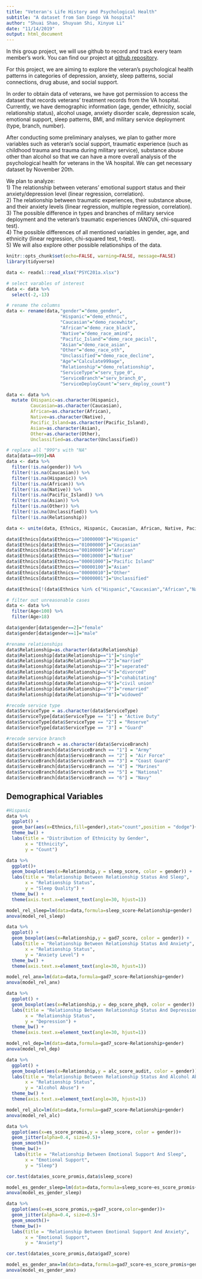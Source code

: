 ```yaml
---
title: "Veteran's Life History and Psychological Health"
subtitle: "A dataset from San Diego VA hospital"
author: "Shuai Shao, Shuyuan Shi, Xinyue Li"
date: "11/14/2019"
output: html_document
---
```


In this group project, we will use github to record and track every team member's work. You can find our project at [github repository](https://github.com/shaoshuai95/PSYC201A-project.git).

For this project, we are aiming to explore the veteran’s psychological health patterns in categories of depression, anxiety, sleep patterns, social connections, drug abuse, and social support. 

In order to obtain data of veterans, we have got permission to access the dataset that records veterans’ treatment records from the VA hospital. Currently, we have demographic information (age, gender, ethnicity, social relationship status), alcohol usage, anxiety disorder scale, depression scale, emotional support, sleep patterns, BMI, and military service deployment (type, branch, number).

After conducting some preliminary analyses, we plan to gather more variables such as veteran's social support, traumatic experience (such as childhood trauma and trauma during military service), substance abuse other than alcohol so that we can have a more overall analysis of the psychological health for veterans in the VA hospital. We can get necessary dataset by November 20th. 

We plan to analyze:  
1) The relationship between veterans’ emotional support status and their anxiety/depression level (linear regression, correlation).  
2) The relationship between traumatic experiences, their substance abuse, and their anxiety levels (linear regression, multiple regression, correlation).  
3) The possible difference in types and branches of military service deployment and the veteran’s traumatic experiences (ANOVA, chi-squared test).  
4) The possible differences of all mentioned variables in gender, age, and ethnicity (linear regression, chi-squared test, t-test).  
5) We will also explore other possible relationships of the data.  

```r
knitr::opts_chunk$set(echo=FALSE, warning=FALSE, message=FALSE)
library(tidyverse)
```

```r
data <- readxl::read_xlsx("PSYC201a.xlsx")
```

```r
# select varables of interest
data <- data %>% 
  select(-2,-13)

# rename the columns
data <- rename(data,"gender"="demo_gender",
                    "Hispanic"="demo_ethnic",
                    "Caucasian"="demo_racewhite",
                    "African"="demo_race_black",
                    "Native"="demo_race_amind",
                    "Pacific_Island"="demo_race_pacisl",
                    "Asian"="demo_race_asian",
                    "Other"="demo_race_oth",
                    "Unclassified"="demo_race_decline",
                    "Age"="Calculate999age",
                    "Relationship"="demo_relationship",
                    "ServiceType"="serv_type_0",
                    "ServiceBranch"="serv_branch_0",
                    "ServiceDeployCount"="serv_deploy_count") 
```

```r
data <- data %>%
  mutate (Hispanic=as.character(Hispanic),
         Caucasian=as.character(Caucasian),
         African=as.character(African),
         Native=as.character(Native),
         Pacific_Island=as.character(Pacific_Island),
         Asian=as.character(Asian),
         Other=as.character(Other),
         Unclassified=as.character(Unclassified))
```

```r
# replace all "999"s with "NA"
data[data==999]=NA
data <- data %>%
  filter(!is.na(gender)) %>%
  filter(!is.na(Caucasian)) %>%
  filter(!is.na(Hispanic)) %>%
  filter(!is.na(African)) %>%
  filter(!is.na(Native)) %>%
  filter(!is.na(Pacific_Island)) %>%
  filter(!is.na(Asian)) %>%
  filter(!is.na(Other)) %>%
  filter(!is.na(Unclassified)) %>%
  filter(!is.na(Relationship))
```

```r
data <- unite(data, Ethnics, Hispanic, Caucasian, African, Native, Pacific_Island, Asian, Other, Unclassified, sep="", remove=FALSE)

data$Ethnics[data$Ethnics=="10000000"]="Hispanic"
data$Ethnics[data$Ethnics=="01000000"]="Caucasian"
data$Ethnics[data$Ethnics=="00100000"]="African"
data$Ethnics[data$Ethnics=="00010000"]="Native"
data$Ethnics[data$Ethnics=="00001000"]="Pacific Island"
data$Ethnics[data$Ethnics=="00000100"]="Asian"
data$Ethnics[data$Ethnics=="00000010"]="Other"
data$Ethnics[data$Ethnics=="00000001"]="Unclassified"

data$Ethnics[!(data$Ethnics %in% c("Hispanic","Caucasian","African","Native","Pacific Island","Asian","Other","Unclassified"))]="Mixed"
```

```r
# filter out unreasonable cases
data <- data %>% 
  filter(Age<100) %>%
  filter(Age>18)
```

```r
data$gender[data$gender==2]="female"
data$gender[data$gender==1]="male"
```

```r
#rename relationships
data$Relationship=as.character(data$Relationship)
data$Relationship[data$Relationship=="1"]="single"
data$Relationship[data$Relationship=="2"]="married"
data$Relationship[data$Relationship=="3"]="seperated"
data$Relationship[data$Relationship=="4"]="divorced"
data$Relationship[data$Relationship=="5"]="cohabitating"
data$Relationship[data$Relationship=="6"]="civil union"
data$Relationship[data$Relationship=="7"]="remarried"
data$Relationship[data$Relationship=="8"]="widowed"

#recode service type
data$ServiceType = as.character(data$ServiceType)
data$ServiceType[data$ServiceType == "1"] = "Active Duty"
data$ServiceType[data$ServiceType == "2"] = "Reserve"
data$ServiceType[data$ServiceType == "3"] = "Guard"

#recode service branch
data$ServiceBranch = as.character(data$ServiceBranch)
data$ServiceBranch[data$ServiceBranch == "1"] = "Army"
data$ServiceBranch[data$ServiceBranch == "2"] = "Air Force"
data$ServiceBranch[data$ServiceBranch == "3"] = "Coast Guard"
data$ServiceBranch[data$ServiceBranch == "4"] = "Marines"
data$ServiceBranch[data$ServiceBranch == "5"] = "National"
data$ServiceBranch[data$ServiceBranch == "6"] = "Navy"
```

## Demographical Variables

```r
#Hispanic
data %>%
  ggplot() +
  geom_bar(aes(x=Ethnics,fill=gender),stat="count",position = "dodge")+
  theme_bw() +
  labs(title = "Distribution of Ethnicity by Gender",
       x = "Ethnicity",
       y = "Count")
```

```r
data %>%
  ggplot()+
  geom_boxplot(aes(x=Relationship,y = sleep_score, color = gender)) +
  labs(title = "Relationship Between Relationship Status And Sleep",
       x = "Relationship Status",
       y = "Sleep Quality") +
  theme_bw() +
  theme(axis.text.x=element_text(angle=30, hjust=1))

model_rel_sleep=lm(data=data,formula=sleep_score~Relationship+gender)
anova(model_rel_sleep)
```

```r
data %>%
  ggplot() + 
  geom_boxplot(aes(x=Relationship,y = gad7_score, color = gender)) +
  labs(title = "Relationship Between Relationship Status And Anxiety",
       x = "Relationship Status",
       y = "Anxiety Level") +
  theme_bw() +
  theme(axis.text.x=element_text(angle=30, hjust=1))

model_rel_anx=lm(data=data,formula=gad7_score~Relationship+gender)
anova(model_rel_anx)
```

```r
data %>%  
  ggplot() + 
  geom_boxplot(aes(x=Relationship,y = dep_score_phq9, color = gender)) +
  labs(title = "Relationship Between Relationship Status And Depression",
       x = "Relationship Status",
       y = "Depression") +
  theme_bw() +
  theme(axis.text.x=element_text(angle=30, hjust=1))

model_rel_dep=lm(data=data,formula=gad7_score~Relationship+gender)
anova(model_rel_dep)
```

```r
data %>%  
  ggplot() + 
  geom_boxplot(aes(x=Relationship,y = alc_score_audit, color = gender)) +
  labs(title = "Relationship Between Relationship Status And Alcohol Abuse",
       x = "Relationship Status",
       y = "Alcohol Abuse") +
  theme_bw() +
  theme(axis.text.x=element_text(angle=30, hjust=1))

model_rel_alc=lm(data=data,formula=gad7_score~Relationship+gender)
anova(model_rel_alc)
```

```r
data %>%
  ggplot(aes(x=es_score_promis,y = sleep_score, color = gender))+
  geom_jitter(alpha=0.4, size=0.5)+
  geom_smooth()+
  theme_bw()+
   labs(title = "Relationship Between Emotional Support And Sleep",
       x = "Emotional Support",
       y = "Sleep")

cor.test(data$es_score_promis,data$sleep_score)

model_es_gender_sleep=lm(data=data,formula=sleep_score~es_score_promis+gender)
anova(model_es_gender_sleep)
```

```r
data %>%
  ggplot(aes(x=es_score_promis,y=gad7_score,color=gender))+
  geom_jitter(alpha=0.4, size=0.5)+
  geom_smooth()+
  theme_bw()+
  labs(title = "Relationship Between Emotional Support And Anxiety",
       x = "Emotional Support",
       y = "Anxiety")

cor.test(data$es_score_promis,data$gad7_score)

model_es_gender_anx=lm(data=data,formula=gad7_score~es_score_promis+gender)
anova(model_es_gender_anx)
```
